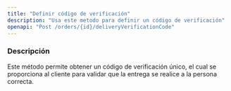 ```yaml
---
title: "Definir código de verificación"
description: "Usa este metodo para definir un código de verificación"
openapi: "Post /orders/{id}/deliveryVerificationCode"
---
```


### Descripción

Este método permite obtener un código de verificación único, el cual se proporciona al cliente para validar que la entrega se realice a la persona correcta.